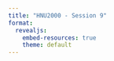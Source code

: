 ```yaml
---
title: "HNU2000 - Session 9"
format:
  revealjs:
    embed-resources: true
    theme: default
---
```


<!-- Wikidata, SPARQL & Web semantique -->